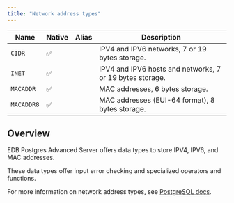 ```yaml
---
title: "Network address types"
---
```


| Name      | Native | Alias  | Description                                                                       |
|-----------|--------|--------|-----------------------------------------------------------------------------------|
| `CIDR`    | ✅     |        | IPV4 and IPV6 networks, 7 or 19 bytes storage.                                    |
| `INET`    | ✅     |        | IPV4 and IPV6 hosts and networks, 7 or 19 bytes storage.                          |
| `MACADDR` | ✅     |        | MAC addresses, 6 bytes storage.                                                   |
| `MACADDR8`| ✅     |        | MAC addresses (EUI-64 format), 8 bytes storage.                                   |

## Overview

EDB Postgres Advanced Server offers data types to store IPV4, IPV6, and MAC addresses.

These data types offer input error checking and specialized operators and functions.

For more information on network address types, see [PostgreSQL docs](https://www.postgresql.org/docs/current/datatype-net-types.html).